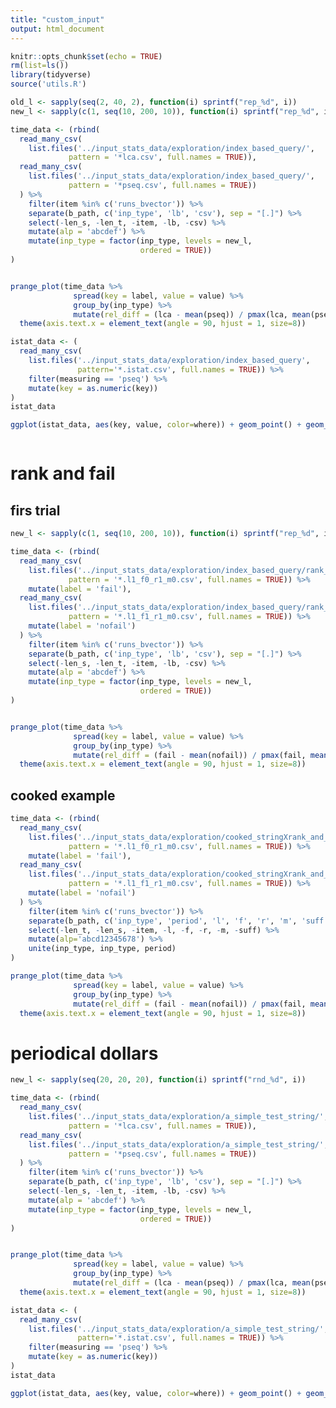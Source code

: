 ```yaml
---
title: "custom_input"
output: html_document
---
```


```r
knitr::opts_chunk$set(echo = TRUE)
rm(list=ls())
library(tidyverse)
source('utils.R')
```

```r
old_l <- sapply(seq(2, 40, 2), function(i) sprintf("rep_%d", i))
new_l <- sapply(c(1, seq(10, 200, 10)), function(i) sprintf("rep_%d", i))

time_data <- (rbind(
  read_many_csv(
    list.files('../input_stats_data/exploration/index_based_query/',
             pattern = '*lca.csv', full.names = TRUE)),
  read_many_csv(
    list.files('../input_stats_data/exploration/index_based_query/',
             pattern = '*pseq.csv', full.names = TRUE))
  ) %>% 
    filter(item %in% c('runs_bvector')) %>%
    separate(b_path, c('inp_type', 'lb', 'csv'), sep = "[.]") %>% 
    select(-len_s, -len_t, -item, -lb, -csv) %>% 
    mutate(alp = 'abcdef') %>% 
    mutate(inp_type = factor(inp_type, levels = new_l,
                             ordered = TRUE))
)


prange_plot(time_data %>% 
              spread(key = label, value = value) %>%  
              group_by(inp_type) %>% 
              mutate(rel_diff = (lca - mean(pseq)) / pmax(lca, mean(pseq)))) +
  theme(axis.text.x = element_text(angle = 90, hjust = 1, size=8))


```


```r

istat_data <- (
  read_many_csv(
    list.files('../input_stats_data/exploration/index_based_query',
               pattern='*.istat.csv', full.names = TRUE)) %>% 
    filter(measuring == 'pseq') %>% 
    mutate(key = as.numeric(key))
)
istat_data

ggplot(istat_data, aes(key, value, color=where)) + geom_point() + geom_line() + facet_wrap(~b_path) #+ xlim(1, 12)



```

# rank and fail


## firs trial
```r
new_l <- sapply(c(1, seq(10, 200, 10)), function(i) sprintf("rep_%d", i))

time_data <- (rbind(
  read_many_csv(
    list.files('../input_stats_data/exploration/index_based_query/rank_and_fail_test/',
             pattern = '*.l1_f0_r1_m0.csv', full.names = TRUE)) %>% 
    mutate(label = 'fail'),
  read_many_csv(
    list.files('../input_stats_data/exploration/index_based_query/rank_and_fail_test/',
             pattern = '*.l1_f1_r1_m0.csv', full.names = TRUE)) %>% 
    mutate(label = 'nofail')
  ) %>% 
    filter(item %in% c('runs_bvector')) %>%
    separate(b_path, c('inp_type', 'lb', 'csv'), sep = "[.]") %>% 
    select(-len_s, -len_t, -item, -lb, -csv) %>% 
    mutate(alp = 'abcdef') %>% 
    mutate(inp_type = factor(inp_type, levels = new_l,
                             ordered = TRUE))
)


prange_plot(time_data %>% 
              spread(key = label, value = value) %>%  
              group_by(inp_type) %>% 
              mutate(rel_diff = (fail - mean(nofail)) / pmax(fail, mean(nofail)))) +
  theme(axis.text.x = element_text(angle = 90, hjust = 1, size=8))

```

## cooked example
```r
time_data <- (rbind(
  read_many_csv(
    list.files('../input_stats_data/exploration/cooked_stringXrank_and_fail/',
             pattern = '*.l1_f0_r1_m0.csv', full.names = TRUE)) %>% 
    mutate(label = 'fail'),
  read_many_csv(
    list.files('../input_stats_data/exploration/cooked_stringXrank_and_fail/',
             pattern = '*.l1_f1_r1_m0.csv', full.names = TRUE)) %>% 
    mutate(label = 'nofail')
  ) %>% 
    filter(item %in% c('runs_bvector')) %>% 
    separate(b_path, c('inp_type', 'period', 'l', 'f', 'r', 'm', 'suff')) %>% 
    select(-len_t, -len_s, -item, -l, -f, -r, -m, -suff) %>% 
    mutate(alp='abcd12345678') %>% 
    unite(inp_type, inp_type, period)
)

prange_plot(time_data %>% 
              spread(key = label, value = value) %>%  
              group_by(inp_type) %>% 
              mutate(rel_diff = (fail - mean(nofail)) / pmax(fail, mean(nofail)))) +
  theme(axis.text.x = element_text(angle = 90, hjust = 1, size=8))

```

# periodical dollars
```r
new_l <- sapply(seq(20, 20, 20), function(i) sprintf("rnd_%d", i))

time_data <- (rbind(
  read_many_csv(
    list.files('../input_stats_data/exploration/a_simple_test_string/',
             pattern = '*lca.csv', full.names = TRUE)),
  read_many_csv(
    list.files('../input_stats_data/exploration/a_simple_test_string/',
             pattern = '*pseq.csv', full.names = TRUE))
  ) %>% 
    filter(item %in% c('runs_bvector')) %>%
    separate(b_path, c('inp_type', 'lb', 'csv'), sep = "[.]") %>% 
    select(-len_s, -len_t, -item, -lb, -csv) %>% 
    mutate(alp = 'abcdef') %>% 
    mutate(inp_type = factor(inp_type, levels = new_l,
                             ordered = TRUE))
)


prange_plot(time_data %>% 
              spread(key = label, value = value) %>%  
              group_by(inp_type) %>% 
              mutate(rel_diff = (lca - mean(pseq)) / pmax(lca, mean(pseq)))) +
  theme(axis.text.x = element_text(angle = 90, hjust = 1, size=8))


```


```r

istat_data <- (
  read_many_csv(
    list.files('../input_stats_data/exploration/a_simple_test_string/',
               pattern='*.istat.csv', full.names = TRUE)) %>% 
    filter(measuring == 'pseq') %>% 
    mutate(key = as.numeric(key))
)
istat_data

ggplot(istat_data, aes(key, value, color=where)) + geom_point() + geom_line() + facet_wrap(~b_path) #+ xlim(1, 12)

```
